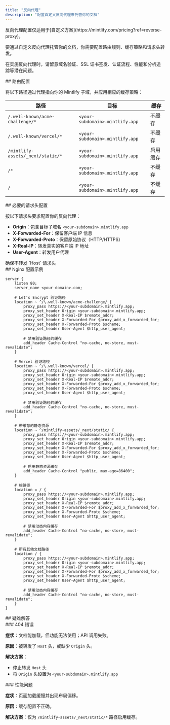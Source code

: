 ```yaml
---
title: "反向代理"
description: "配置自定义反向代理来托管你的文档"
---
```


<Note>
  反向代理配置仅适用于[自定义方案](https://mintlify.com/pricing?ref=reverse-proxy)。
</Note>

要通过自定义反向代理托管你的文档，你需要配置路由规则、缓存策略和请求头转发。

在实施反向代理时，请留意域名验证、SSL 证书签发、认证流程、性能和分析追踪等潜在问题。

<div id="routing-configuration">
  ## 路由配置
</div>

将以下路径通过代理指向你的 Mintlify 子域，并应用相应的缓存策略：

| 路径 | 目标 | 缓存 |
|------|-------------|---------|
| `/.well-known/acme-challenge/*` | `<your-subdomain>.mintlify.app` | 不缓存 |
| `/.well-known/vercel/*` | `<your-subdomain>.mintlify.app` | 不缓存 |
| `/mintlify-assets/_next/static/*` | `<your-subdomain>.mintlify.app` | 启用缓存 |
| `/*` | `<your-subdomain>.mintlify.app` | 不缓存 |
| `/` | `<your-subdomain>.mintlify.app` | 不缓存 |

<div id="required-header-configuration">
  ## 必要的请求头配置
</div>

按以下请求头要求配置你的反向代理：

- **Origin**：包含目标子域名 `<your-subdomain>.mintlify.app`
- **X-Forwarded-For**：保留客户端 IP 信息
- **X-Forwarded-Proto**：保留原始协议（HTTP/HTTPS）
- **X-Real-IP**：转发真实的客户端 IP 地址
- **User-Agent**：转发用户代理

<Warning>
  确保不转发 `Host` 请求头
</Warning>

<div id="example-nginx-configuration">
  ## Nginx 配置示例
</div>

```nginx
server {
    listen 80;
    server_name <your-domain>.com;

    # Let's Encrypt 验证路径
    location ~ ^/\.well-known/acme-challenge/ {
        proxy_pass https://<your-subdomain>.mintlify.app;
        proxy_set_header Origin <your-subdomain>.mintlify.app;
        proxy_set_header X-Real-IP $remote_addr;
        proxy_set_header X-Forwarded-For $proxy_add_x_forwarded_for;
        proxy_set_header X-Forwarded-Proto $scheme;
        proxy_set_header User-Agent $http_user_agent;

        # 禁用验证路径的缓存
        add_header Cache-Control "no-cache, no-store, must-revalidate";
    }

    # Vercel 验证路径
    location ~ ^/\.well-known/vercel/ {
        proxy_pass https://<your-subdomain>.mintlify.app;
        proxy_set_header Origin <your-subdomain>.mintlify.app;
        proxy_set_header X-Real-IP $remote_addr;
        proxy_set_header X-Forwarded-For $proxy_add_x_forwarded_for;
        proxy_set_header X-Forwarded-Proto $scheme;
        proxy_set_header User-Agent $http_user_agent;

        # 禁用验证路径的缓存
        add_header Cache-Control "no-cache, no-store, must-revalidate";
    }

    # 带缓存的静态资源
    location ~ ^/mintlify-assets/_next/static/ {
        proxy_pass https://<your-subdomain>.mintlify.app;
        proxy_set_header Origin <your-subdomain>.mintlify.app;
        proxy_set_header X-Real-IP $remote_addr;
        proxy_set_header X-Forwarded-For $proxy_add_x_forwarded_for;
        proxy_set_header X-Forwarded-Proto $scheme;
        proxy_set_header User-Agent $http_user_agent;

        # 启用静态资源缓存
        add_header Cache-Control "public, max-age=86400";
    }

    # 根路径
    location = / {
        proxy_pass https://<your-subdomain>.mintlify.app;
        proxy_set_header Origin <your-subdomain>.mintlify.app;
        proxy_set_header X-Real-IP $remote_addr;
        proxy_set_header X-Forwarded-For $proxy_add_x_forwarded_for;
        proxy_set_header X-Forwarded-Proto $scheme;
        proxy_set_header User-Agent $http_user_agent;

        # 禁用动态内容缓存
        add_header Cache-Control "no-cache, no-store, must-revalidate";
    }

    # 所有其他文档路径
    location / {
        proxy_pass https://<your-subdomain>.mintlify.app;
        proxy_set_header Origin <your-subdomain>.mintlify.app;
        proxy_set_header X-Real-IP $remote_addr;
        proxy_set_header X-Forwarded-For $proxy_add_x_forwarded_for;
        proxy_set_header X-Forwarded-Proto $scheme;
        proxy_set_header User-Agent $http_user_agent;

        # 禁用动态内容缓存
        add_header Cache-Control "no-cache, no-store, must-revalidate";
    }
}
```

<div id="troubleshooting">
  ## 疑难解答
</div>

<div id="404-error">
  ### 404 错误
</div>

**症状**：文档能加载，但功能无法使用；API 调用失败。

**原因**：被转发了 `Host` 头，或缺少 `Origin` 头。

**解决方案**：

- 停止转发 `Host` 头
- 将 `Origin` 头设置为 `<your-subdomain>.mintlify.app`

<div id="performance-issues">
  ### 性能问题
</div>

**症状**：页面加载缓慢并出现布局偏移。

**原因**：缓存配置不正确。

**解决方案**：仅为 `/mintlify-assets/_next/static/*` 路径启用缓存。